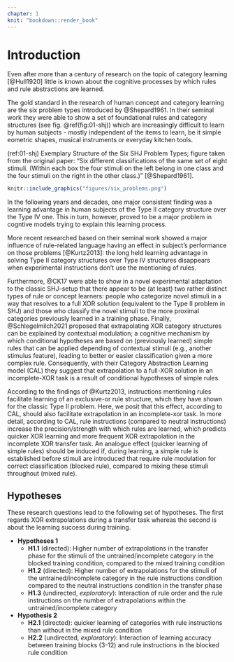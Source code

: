 ```yaml
---
chapter: 1
knit: "bookdown::render_book"
---
```


<!--
The following line is required to re-set page numbering after preliminary material. Do not remove
-->
\clearpage\pagenumbering{arabic}\setcounter{page}{1}


# Introduction {#ch:intro}

Even after more than a century of research on the topic of category learning [@Hull1920] little is known about the cognitive processes by which rules and rule abstractions are learned.

The gold standard in the research of human concept and category learning are the six problem types introduced by @Shepard1961. In their seminal work they were able to show a set of foundational rules and category structures (see fig. \@ref(fig:01-shj)) which are increasingly difficult to learn by human subjects - mostly independent of the items to learn, be it simple eometric shapes, musical instruments or everyday kitchen tools.   

<!-- ![Exemplary Structure of the Six SHJ Problem Types; figure taken from the original paper: "Six different classifications of the same set of eight stimuli. (Within each box the four stimuli on the left belong in one class and the four stimuli on the right in the other class.)" [@Shepard1961]](figures/six_problems.png) -->

(ref:01-shj) Exemplary Structure of the Six SHJ Problem Types; figure taken from the original paper: "Six different classifications of the same set of eight stimuli. (Within each box the four stimuli on the left belong in one class and the four stimuli on the right in the other class.)" [@Shepard1961].

```r
knitr::include_graphics("figures/six_problems.png")
```

In the following years and decades, one major consistent finding was a learning advantage in human subjects of the Type II category structure over the Type IV one. This in turn, however, proved to be a major problem in cogntive models trying to explain this learning process. 

More recent researched based on their seminal work showed a major influence of rule-related language having an effect in subject's performance on those problems [@Kurtz2013]: the long held learning advantage in solving Type II category structures over Type IV structures disappears when experimental instructions don't use the mentioning of rules.

Furthermore, @CK17 were able to show in a novel experimental adaptation to the classic SHJ-setup that there appear to be (at least) two rather distinct types of rule or concept learners: people who categorize novel stimuli in a way that resolves to a full XOR solution (equivalent to the Type II problem in SHJ) and those who classify the novel stimuli to the more proximal categories previously learned in a training phase.
Finally, @Schlegelmilch2021 proposed that extrapolating XOR category structures can be explained by contextual modulation; a cognitive mechanism by which conditional hypotheses are based on (previously learned) simple rules that can be applied depending of contextual stimuli (e.g., another stimulus feature), leading to better or easier classification given a more complex rule. Consequently, with their Category Abstraction Learning model (CAL) they suggest that extrapolation to a full-XOR solution in an incomplete-XOR task is a result of conditional hypotheses of simple rules.

According to the findings of @Kurtz2013, instructions mentioning rules facilitate learning of an exclusive-or rule structure, which they have shown for the classic Type II problem. Here, we posit that this effect, according to CAL, should also facilitate extrapolation in an incomplete-xor task. In more detail, according to CAL, rule instructions (compared to neutral instructions) increase the precision/strength with which rules are learned, which predicts quicker XOR learning and more frequent XOR extrapolation in the incomplete XOR transfer task. An analogue effect (quicker learning of simple rules) should be induced if, during learning, a simple rule is established before stimuli are introduced that require rule modulation for correct classification (blocked rule), compared to mixing these stimuli throughout (mixed rule). 

## Hypotheses

These research questions lead to the following set of hypotheses. The first regards XOR extrapolations during a transfer task whereas the second is about the learning success during training.

- **Hypotheses 1**
    - **H1.1** (directed): Higher number of extrapolations in the transfer phase for the stimuli of the untrained/incomplete category in the blocked training condition, compared to the mixed training condition
    - **H1.2** (directed): Higher number of extrapolations for the stimuli of the untrained/incomplete category in the rule instructions condition compared to the neutral instructions condition in the transfer phase
    - **H1.3** (undirected, _exploratory_): Interaction of rule order and the rule instructions on the number of extrapolations within the untrained/incomplete category

- **Hypothesis 2**
    - **H2.1** (directed): quicker learning of categories with rule instructions than without in the mixed rule condition
    - **H2.2** (undirected, _exploratory_): Interaction of learning accuracy between training blocks (3-12) and rule instructions in the blocked rule condition
